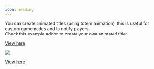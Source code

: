 ```yaml
---
icon: heading
---
```


You can create animated titles (using totem animation), this is useful for custom gamemodes and to notify players.\
Check this example addon to create your own animated title:


[View here](https://www.spigotmc.org/resources/animatedtitles-some-example-animations-itemsadder-addon.84865/)


![](</assets/images/image (168).png>)


[View here](https://www.youtube.com/watch?v=RlgfggheNAE)

